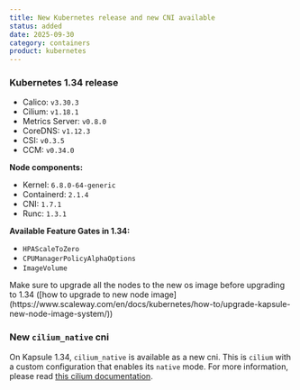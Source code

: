 ```yaml
---
title: New Kubernetes release and new CNI available
status: added
date: 2025-09-30
category: containers
product: kubernetes
---
```


### Kubernetes 1.34 release

- Calico: `v3.30.3`
- Cilium: `v1.18.1`
- Metrics Server: `v0.8.0`
- CoreDNS: `v1.12.3`
- CSI: `v0.3.5`
- CCM: `v0.34.0`

**Node components:**

- Kernel: `6.8.0-64-generic`
- Containerd: `2.1.4`
- CNI: `1.7.1`
- Runc: `1.3.1`

**Available Feature Gates in 1.34:**

- `HPAScaleToZero`
- `CPUManagerPolicyAlphaOptions`
- `ImageVolume`

<Message type=important>
Make sure to upgrade all the nodes to the new os image before upgrading to 1.34 ([how to upgrade to new node image](https://www.scaleway.com/en/docs/kubernetes/how-to/upgrade-kapsule-new-node-image-system/))
</Message>

### New `cilium_native` cni

On Kapsule 1.34, `cilium_native` is available as a new cni. This is `cilium` with a custom configuration that enables its `native` mode. For more information, please read [this cilium documentation](https://docs.cilium.io/en/stable/network/concepts/routing/#native-routing).

